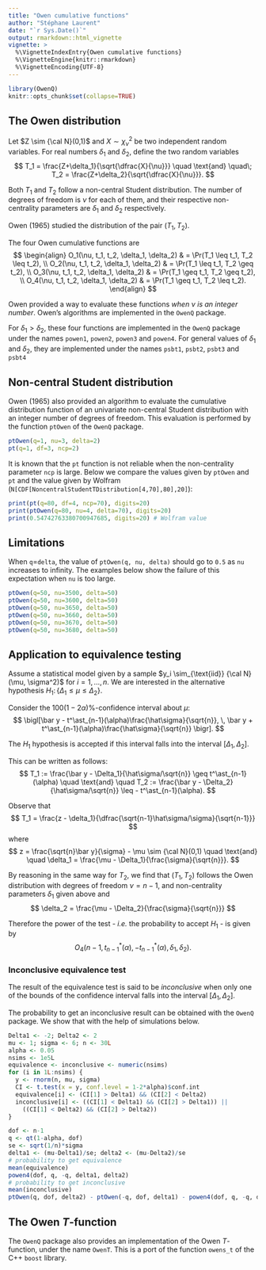 ```yaml
---
title: "Owen cumulative functions"
author: "Stéphane Laurent"
date: "`r Sys.Date()`"
output: rmarkdown::html_vignette
vignette: >
  %\VignetteIndexEntry{Owen cumulative functions}
  %\VignetteEngine{knitr::rmarkdown}
  %\VignetteEncoding{UTF-8}
---
```


```r
library(OwenQ)
knitr::opts_chunk$set(collapse=TRUE)
```


## The Owen distribution

Let $Z \sim {\cal N}(0,1)$ and $X \sim \chi^2_\nu$ be two independent random variables.
For real numbers $\delta_1$ and $\delta_2$, define the two random variables
$$
T_1 = \frac{Z+\delta_1}{\sqrt{\dfrac{X}{\nu}}}
\quad \text{and} \quad\;
T_2 = \frac{Z+\delta_2}{\sqrt{\dfrac{X}{\nu}}}.
$$

Both $T_1$ and $T_2$ follow a non-central Student distribution. 
The number of degrees of freedom is $\nu$ for each of them, and their respective non-centrality parameters are $\delta_1$ and $\delta_2$ respectively. 

Owen (1965) studied the distribution of the pair $(T_1, T_2)$.

The four Owen cumulative functions are
$$
\begin{align}
O_1(\nu, t_1, t_2, \delta_1, \delta_2) & = \Pr(T_1 \leq t_1, T_2 \leq t_2), \\
O_2(\nu, t_1, t_2, \delta_1, \delta_2) & = \Pr(T_1 \leq t_1, T_2 \geq t_2), \\
O_3(\nu, t_1, t_2, \delta_1, \delta_2) & = \Pr(T_1 \geq t_1, T_2 \geq t_2), \\
O_4(\nu, t_1, t_2, \delta_1, \delta_2) & = \Pr(T_1 \geq t_1, T_2 \leq t_2).
\end{align}
$$

Owen provided a way to evaluate these functions *when $\nu$ is an integer number*. Owen's algorithms are implemented in the `OwenQ` package. 

For $\delta_1 > \delta_2$, these four functions are implemented in the `OwenQ` package under the names `powen1`, `powen2`, `powen3` and `powen4`. 
For general values of $\delta_1$ and $\delta_2$, they are implemented under the names `psbt1`, `psbt2`, `psbt3` and `psbt4` 


## Non-central Student distribution 

Owen (1965) also provided an algorithm to evaluate the cumulative distribution function of an univariate non-central Student distribution with an integer number of degrees of freedom. 
This evaluation is performed by the function `ptOwen` of the `OwenQ` package.

```r
ptOwen(q=1, nu=3, delta=2)
pt(q=1, df=3, ncp=2)
```

It is known that the `pt` function is not reliable when the non-centrality parameter `ncp` is large. 
Below we compare the values given by `ptOwen` and `pt` and the value given by Wolfram (`N[CDF[NoncentralStudentTDistribution[4,70],80],20]`):

```r
print(pt(q=80, df=4, ncp=70), digits=20)
print(ptOwen(q=80, nu=4, delta=70), digits=20)
print(0.54742763380700947685, digits=20) # Wolfram value
```

## Limitations

When `q`$=$`delta`, the value of `ptOwen(q, nu, delta)` should go to `0.5` as `nu` increases to infinity. The examples below show the failure of this expectation when `nu` is too large.

```r
ptOwen(q=50, nu=3500, delta=50)
ptOwen(q=50, nu=3600, delta=50)
ptOwen(q=50, nu=3650, delta=50)
ptOwen(q=50, nu=3660, delta=50)
ptOwen(q=50, nu=3670, delta=50)
ptOwen(q=50, nu=3680, delta=50)
```


## Application to equivalence testing 

Assume a statistical model given by a sample 
$y_i \sim_{\text{iid}} {\cal N}(\mu, \sigma^2)$ for $i=1, \ldots, n$. 
We are interested in the alternative hypothesis 
$H_1\colon\{\Delta_1 \leq \mu \leq \Delta_2\}$. 

Consider the $100(1-2\alpha)\%$-confidence interval about $\mu$:
$$
\bigl[\bar y - t^\ast_{n-1}(\alpha)\frac{\hat\sigma}{\sqrt{n}}, \, 
\bar y + t^\ast_{n-1}(\alpha)\frac{\hat\sigma}{\sqrt{n}} \bigr].
$$

The $H_1$ hypothesis is accepted if this interval falls into the interval 
$[\Delta_1, \Delta_2]$.

This can be written as follows:
$$
T_1 := 
\frac{\bar y - \Delta_1}{\hat\sigma/\sqrt{n}} 
\geq t^\ast_{n-1}(\alpha)
\quad \text{and} \quad 
T_2 := 
\frac{\bar y - \Delta_2}{\hat\sigma/\sqrt{n}} 
\leq - t^\ast_{n-1}(\alpha).
$$

Observe that 
$$
T_1 = \frac{z - \delta_1}{\dfrac{\sqrt{n-1}\hat\sigma/\sigma}{\sqrt{n-1}}}
$$
where
$$
z = \frac{\sqrt{n}\bar y}{\sigma} - \mu \sim {\cal N}(0,1)
\quad \text{and} \quad 
\delta_1 = \frac{\mu - \Delta_1}{\frac{\sigma}{\sqrt{n}}}.
$$

By reasoning in the same way for $T_2$, we find that $(T_1, T_2)$ follows the 
Owen distribution with degrees of freedom $\nu = n-1$, and non-centrality 
parameters $\delta_1$ given above and 
$$
\delta_2 = \frac{\mu - \Delta_2}{\frac{\sigma}{\sqrt{n}}}
$$

Therefore the power of the test - *i.e.* the probability to accept $H_1$ - is given by 
$$
O_4(n-1, t^\ast_{n-1}(\alpha), -t^\ast_{n-1}(\alpha), \delta_1, \delta_2).
$$


### Inconclusive equivalence test

The result of the equivalence test is said to be *inconclusive* when only one of the bounds of the confidence interval falls into the interval $[\Delta_1, \Delta_2]$. 

The probability to get an inconclusive result can be obtained with the `OwenQ` package. We show that with the help of simulations below.

```r
Delta1 <- -2; Delta2 <- 2 
mu <- 1; sigma <- 6; n <- 30L
alpha <- 0.05
nsims <- 1e5L
equivalence <- inconclusive <- numeric(nsims)
for (i in 1L:nsims) {
  y <- rnorm(n, mu, sigma)
  CI <- t.test(x = y, conf.level = 1-2*alpha)$conf.int
  equivalence[i] <- (CI[1] > Delta1) && (CI[2] < Delta2)
  inconclusive[i] <- ((CI[1] < Delta1) && (CI[2] > Delta1)) ||
    ((CI[1] < Delta2) && (CI[2] > Delta2))
}
```

```r
dof <- n-1
q <- qt(1-alpha, dof)
se <- sqrt(1/n)*sigma
delta1 <- (mu-Delta1)/se; delta2 <- (mu-Delta2)/se
# probability to get equivalence
mean(equivalence)
powen4(dof, q, -q, delta1, delta2)
# probability to get inconclusive
mean(inconclusive)
ptOwen(q, dof, delta2) - ptOwen(-q, dof, delta1) - powen4(dof, q, -q, delta1, delta2)
```


## The Owen $T$-function

The `OwenQ` package also provides an implementation of the Owen $T$-function, 
under the name `OwenT`. 
This is a port of the function `owens_t` of the C++ `boost` library.
